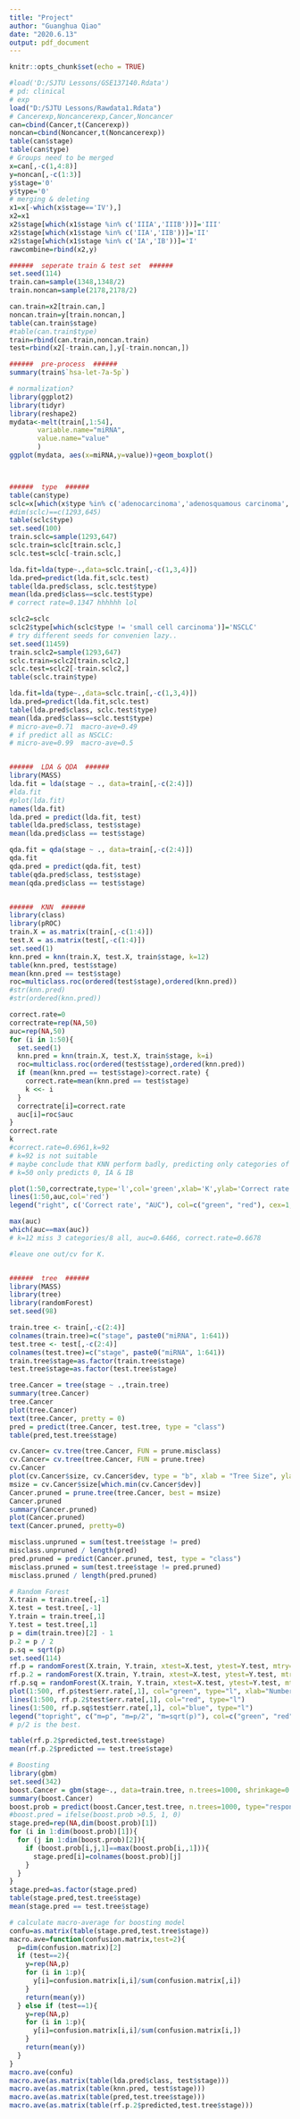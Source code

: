 ---
title: "Project"
author: "Guanghua Qiao"
date: "2020.6.13"
output: pdf_document
---

```{r setup, include=FALSE}
knitr::opts_chunk$set(echo = TRUE)
```

```{r}
#load('D:/SJTU Lessons/GSE137140.Rdata')
# pd: clinical
# exp
load("D:/SJTU Lessons/Rawdata1.Rdata")
# Cancerexp,Noncancerexp,Cancer,Noncancer
can=cbind(Cancer,t(Cancerexp))
noncan=cbind(Noncancer,t(Noncancerexp))
table(can$stage)
table(can$type)
# Groups need to be merged
x=can[,-c(1,4:8)]
y=noncan[,-c(1:3)]
y$stage='0'
y$type='0'
# merging & deleting
x1=x[-which(x$stage=='IV'),]
x2=x1
x2$stage[which(x1$stage %in% c('IIIA','IIIB'))]='III'
x2$stage[which(x1$stage %in% c('IIA','IIB'))]='II'
x2$stage[which(x1$stage %in% c('IA','IB'))]='I'
rawcombine=rbind(x2,y)

######  seperate train & test set  ######
set.seed(114)
train.can=sample(1348,1348/2)
train.noncan=sample(2178,2178/2)

can.train=x2[train.can,]
noncan.train=y[train.noncan,]
table(can.train$stage)
#table(can.train$type)
train=rbind(can.train,noncan.train)
test=rbind(x2[-train.can,],y[-train.noncan,])

######  pre-process  ######
summary(train$`hsa-let-7a-5p`)

# normalization?
library(ggplot2)
library(tidyr)
library(reshape2)
mydata<-melt(train[,1:54],                       
       variable.name="miRNA",         
       value.name="value"          
       )
ggplot(mydata, aes(x=miRNA,y=value))+geom_boxplot()



######  type  ######
table(can$type)
sclc=x[which(x$type %in% c('adenocarcinoma','adenosquamous carcinoma','large cell carcinoma','squamous cell carcinoma','small cell carcinoma')),]
#dim(sclc)==c(1293,645)
table(sclc$type)
set.seed(100)
train.sclc=sample(1293,647)
sclc.train=sclc[train.sclc,]
sclc.test=sclc[-train.sclc,]

lda.fit=lda(type~.,data=sclc.train[,-c(1,3,4)])
lda.pred=predict(lda.fit,sclc.test)
table(lda.pred$class, sclc.test$type)
mean(lda.pred$class==sclc.test$type)
# correct rate=0.1347 hhhhhh lol

sclc2=sclc
sclc2$type[which(sclc$type != 'small cell carcinoma')]='NSCLC'
# try different seeds for convenien lazy..
set.seed(11459)
train.sclc2=sample(1293,647)
sclc.train=sclc2[train.sclc2,]
sclc.test=sclc2[-train.sclc2,]
table(sclc.train$type)

lda.fit=lda(type~.,data=sclc.train[,-c(1,3,4)])
lda.pred=predict(lda.fit,sclc.test)
table(lda.pred$class, sclc.test$type)
mean(lda.pred$class==sclc.test$type)
# micro-ave=0.71  macro-ave=0.49
# if predict all as NSCLC:
# micro-ave=0.99  macro-ave=0.5


######  LDA & QDA  ######
library(MASS)
lda.fit = lda(stage ~ ., data=train[,-c(2:4)])
#lda.fit
#plot(lda.fit)
names(lda.fit)
lda.pred = predict(lda.fit, test)
table(lda.pred$class, test$stage)
mean(lda.pred$class == test$stage)

qda.fit = qda(stage ~ ., data=train[,-c(2:4)])
qda.fit
qda.pred = predict(qda.fit, test)
table(qda.pred$class, test$stage)
mean(qda.pred$class == test$stage)


######  KNN  ######
library(class)
library(pROC)
train.X = as.matrix(train[,-c(1:4)])
test.X = as.matrix(test[,-c(1:4)])
set.seed(1)
knn.pred = knn(train.X, test.X, train$stage, k=12)
table(knn.pred, test$stage)
mean(knn.pred == test$stage)
roc=multiclass.roc(ordered(test$stage),ordered(knn.pred))
#str(knn.pred)
#str(ordered(knn.pred))

correct.rate=0
correctrate=rep(NA,50)
auc=rep(NA,50)
for (i in 1:50){
  set.seed(1)
  knn.pred = knn(train.X, test.X, train$stage, k=i)
  roc=multiclass.roc(ordered(test$stage),ordered(knn.pred))
  if (mean(knn.pred == test$stage)>correct.rate) {
    correct.rate=mean(knn.pred == test$stage)
    k <<- i
  }
  correctrate[i]=correct.rate
  auc[i]=roc$auc
}
correct.rate
k
#correct.rate=0.6961,k=92
# k=92 is not suitable
# maybe conclude that KNN perform badly, predicting only categories of 0 & IA (for KNN not suitable for high-D data).
# k=50 only predicts 0, IA & IB

plot(1:50,correctrate,type='l',col='green',xlab='K',ylab='Correct rate & AUC')
lines(1:50,auc,col='red')
legend("right", c('Correct rate', "AUC"), col=c("green", "red"), cex=1, lty=1)

max(auc)
which(auc==max(auc))
# k=12 miss 3 categories/8 all, auc=0.6466, correct.rate=0.6678

#leave one out/cv for K.


######  tree  ######
library(MASS)
library(tree)
library(randomForest)
set.seed(98)

train.tree <- train[,-c(2:4)]
colnames(train.tree)=c("stage", paste0("miRNA", 1:641))
test.tree <- test[,-c(2:4)]
colnames(test.tree)=c("stage", paste0("miRNA", 1:641))
train.tree$stage=as.factor(train.tree$stage)
test.tree$stage=as.factor(test.tree$stage)

tree.Cancer = tree(stage ~ .,train.tree)
summary(tree.Cancer)
tree.Cancer
plot(tree.Cancer)
text(tree.Cancer, pretty = 0)
pred = predict(tree.Cancer, test.tree, type = "class")
table(pred,test.tree$stage)

cv.Cancer= cv.tree(tree.Cancer, FUN = prune.misclass)
cv.Cancer= cv.tree(tree.Cancer, FUN = prune.tree)
cv.Cancer
plot(cv.Cancer$size, cv.Cancer$dev, type = "b", xlab = "Tree Size", ylab = "Deviance")
msize = cv.Cancer$size[which.min(cv.Cancer$dev)]
Cancer.pruned = prune.tree(tree.Cancer, best = msize)
Cancer.pruned
summary(Cancer.pruned)
plot(Cancer.pruned)
text(Cancer.pruned, pretty=0)

misclass.unpruned = sum(test.tree$stage != pred)
misclass.unpruned / length(pred)
pred.pruned = predict(Cancer.pruned, test, type = "class")
misclass.pruned = sum(test.tree$stage != pred.pruned)
misclass.pruned / length(pred.pruned)

# Random Forest
X.train = train.tree[,-1]
X.test = test.tree[,-1]
Y.train = train.tree[,1]
Y.test = test.tree[,1]
p = dim(train.tree)[2] - 1
p.2 = p / 2
p.sq = sqrt(p)
set.seed(114)
rf.p = randomForest(X.train, Y.train, xtest=X.test, ytest=Y.test, mtry=p, ntree=500)
rf.p.2 = randomForest(X.train, Y.train, xtest=X.test, ytest=Y.test, mtry=p.2, ntree=500)
rf.p.sq = randomForest(X.train, Y.train, xtest=X.test, ytest=Y.test, mtry=p.sq, ntree=500)
plot(1:500, rf.p$test$err.rate[,1], col="green", type="l", xlab="Number of Trees", ylab="Test MSE")
lines(1:500, rf.p.2$test$err.rate[,1], col="red", type="l")
lines(1:500, rf.p.sq$test$err.rate[,1], col="blue", type="l")
legend("topright", c("m=p", "m=p/2", "m=sqrt(p)"), col=c("green", "red", "blue"), cex=1, lty=1)
# p/2 is the best.

table(rf.p.2$predicted,test.tree$stage)
mean(rf.p.2$predicted == test.tree$stage)

# Boosting
library(gbm)
set.seed(342)
boost.Cancer = gbm(stage~., data=train.tree, n.trees=1000, shrinkage=0.01)
summary(boost.Cancer)
boost.prob = predict(boost.Cancer,test.tree, n.trees=1000, type="response")
#boost.pred = ifelse(boost.prob >0.5, 1, 0)
stage.pred=rep(NA,dim(boost.prob)[1])
for (i in 1:dim(boost.prob)[1]){
  for (j in 1:dim(boost.prob)[2]){
    if (boost.prob[i,j,1]==max(boost.prob[i,,1])){
      stage.pred[i]=colnames(boost.prob)[j]
    }
  }
}
stage.pred=as.factor(stage.pred)
table(stage.pred,test.tree$stage)
mean(stage.pred == test.tree$stage)

# calculate macro-average for boosting model
confu=as.matrix(table(stage.pred,test.tree$stage))
macro.ave=function(confusion.matrix,test=2){
  p=dim(confusion.matrix)[2]
  if (test==2){
    y=rep(NA,p)
    for (i in 1:p){
      y[i]=confusion.matrix[i,i]/sum(confusion.matrix[,i])
    }
    return(mean(y))
  } else if (test==1){
    y=rep(NA,p)
    for (i in 1:p){
      y[i]=confusion.matrix[i,i]/sum(confusion.matrix[i,])
    }
    return(mean(y))
  }
}
macro.ave(confu)
macro.ave(as.matrix(table(lda.pred$class, test$stage)))
macro.ave(as.matrix(table(knn.pred, test$stage)))
macro.ave(as.matrix(table(pred,test.tree$stage)))
macro.ave(as.matrix(table(rf.p.2$predicted,test.tree$stage)))

```





